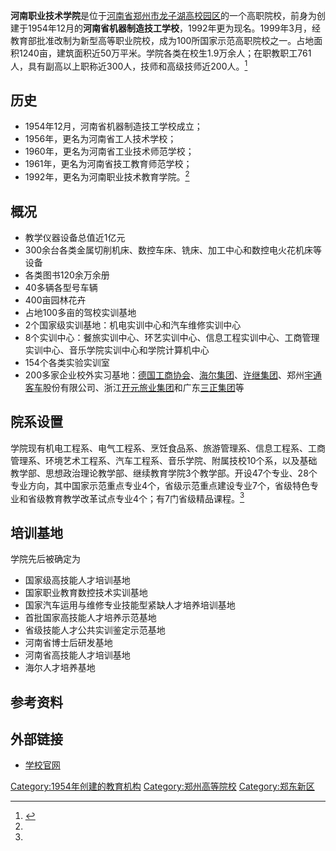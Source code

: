 '''河南职业技术学院'''是位于[[河南省|河南省]][[郑州市|郑州市]][[龙子湖高校园区|龙子湖高校园区]]的一个高职院校，前身为创建于1954年12月的'''河南省机器制造技工学校'''，1992年更为现名。1999年3月，经教育部批准改制为新型高等职业院校，成为100所国家示范高职院校之一。占地面积1240亩，建筑面积近50万平米。学院各类在校生1.9万余人；在职教职工761人，具有副高以上职称近300人，技师和高级技师近200人。<ref name="概况">{{cite web |url=http://www.hnzj.edu.cn/xygk.htm |language= |title=学院概况 |publisher=河南职业技术学院 |date= |accessdate=2015-08-09 |archive-url=https://web.archive.org/web/20160111223142/http://hnzj.edu.cn/xygk.htm |archive-date=2016-01-11 |dead-url=yes }}</ref>

== 历史 ==
*1954年12月，河南省机器制造技工学校成立；
*1956年，更名为河南省工人技术学校；
*1960年，更名为河南省工业技术师范学校；
*1961年，更名为河南省技工教育师范学校；
*1992年，更名为河南职业技术教育学院。<ref name="概况"/>

== 概况 ==    

*教学仪器设备总值近1亿元
*300余台各类金属切削机床、数控车床、铣床、加工中心和数控电火花机床等设备
*各类图书120余万余册
*40多辆各型号车辆
*400亩园林花卉
*占地100多亩的驾校实训基地
*2个国家级实训基地：机电实训中心和汽车维修实训中心
*8个实训中心：餐旅实训中心、环艺实训中心、信息工程实训中心、工商管理实训中心、音乐学院实训中心和学院计算机中心
*154个各类实验实训室
*200多家企业校外实习基地：[[德国工商协会|德国工商协会]]、[[海尔集团|海尔集团]]、[[许继集团|许继集团]]、郑州[[宇通客车|宇通客车]]股份有限公司、浙江[[开元旅业集团|开元旅业集团]]和广东[[三正集团|三正集团]]等

== 院系设置 ==
学院现有机电工程系、电气工程系、烹饪食品系、旅游管理系、信息工程系、工商管理系、环境艺术工程系、汽车工程系、音乐学院、附属技校10个系，以及基础教学部、思想政治理论教学部、继续教育学院3个教学部。开设47个专业、28个专业方向，其中国家示范重点专业4个，省级示范重点建设专业7个，省级特色专业和省级教育教学改革试点专业4个；有7门省级精品课程。<ref name="概况"/>

== 培训基地 ==
学院先后被确定为
*国家级高技能人才培训基地
*国家职业教育数控技术实训基地
*国家汽车运用与维修专业技能型紧缺人才培养培训基地
*首批国家高技能人才培养示范基地
*省级技能人才公共实训鉴定示范基地
*河南省博士后研发基地
*河南省高技能人才培训基地
*海尔人才培养基地

== 参考资料 ==
{{reflist}}

== 外部链接 ==
*[https://web.archive.org/web/20120731035129/http://www.hnzj.edu.cn/ 学校官网]

{{河南高等院校}}
{{DEFAULTSORT:}}
[[Category:1954年创建的教育机构|Category:1954年创建的教育机构]]
[[Category:郑州高等院校|Category:郑州高等院校]]
[[Category:郑东新区|Category:郑东新区]]